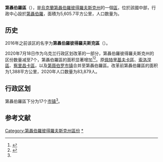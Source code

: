 {{Infobox settlement
| name                    = 第聶伯羅區
| native_name             = Дніпровський район
| native_name_lang        = uk
| settlement_type         = [[区_(乌克兰)|区]]
| image_skyline           = 
| image_caption           = 
| image_flag              = Dniprovskiy rayon prapor.png
| flag_size               = 115px
| image_shield            = COA Dniprovskyj rayon Ukraine.jpg
| shield_size             = 70px
| image_map               = Dneprovskiy rayon 2020.svg
| map_caption             = 第聶伯羅區在第聂伯罗彼得罗夫斯克州的位置
| subdivision_type        = [[世界政區索引|国家]]
| subdivision_name        = {{UKR}}
| subdivision_type1       = [[州_(烏克蘭)|州]]
| subdivision_name1       = [[第聂伯罗彼得罗夫斯克州|第聂伯罗彼得罗夫斯克州]]
| established_title       = 建立
| established_date        = 
| seat_type               = 行政中心
| seat                    = [[第聂伯罗|第聂伯罗]]
| parts_type              = 辖区
| parts_style             = coll
| parts                   = 17个[[烏克蘭市鎮|市镇]]<ref name="Ostapenko">{{Cite book |url=https://www.minregion.gov.ua/wp-content/uploads/2020/10/atlas_novogo_atu_2020.pdf |date=2020 |publisher=Міністерство розвитку громад та територій України; Товариство дослідників України |editor-last=Ostapenko |editor-first=Pavlo (Павло Остапенко) |edition=2nd |location=Київ |language=uk |script-title=uk:Атлас адміністративно-територіального устрою України: Новий районний поділ та територіальні громади: 2020}}</ref>
| p1                      =
| government_footnotes    = 
| leader_party            = 
| leader_title            = 
| leader_name             = 
| unit_pref               = Metric
| area_footnotes          = 
| area_note               = 
| area_total_km2          = 5,605.7
| population_as_of        = 2021年
| population_footnotes    = <ref name="ua2021estimate"/>
| population_total        = 1,159,302
| population_density_km2  = auto
| population_note         = 
| timezone1               = 
| utc_offset1             = 
| timezone1_DST           = 
| utc_offset1_DST         = 
| postal_code_type        = 邮政编码
| postal_code             = 
| area_code_type          = 
| area_code               = 
| iso_code                = 
| website                 = 
| footnotes               = 
}}
'''第聶伯羅區'''（{{lang-uk|Дніпровський район}}），是[[烏克蘭|烏克蘭]][[第聶伯羅彼得羅夫斯克州|第聶伯羅彼得羅夫斯克州]]的一個[[区_(乌克兰)|區]]，位於該國中部，行政中心設於[[第聶伯羅|第聶伯羅]]，面積为5,605.7平方公里，人口数量为{{Ua-pop-est2021|1,159,302人}}。

== 历史 ==
{{Stack|[[File:Dnipropetrovskyi-Raion.png|thumb]]}}

2016年之前该区的名字为'''第聶伯羅彼得羅夫斯克區'''（{{lang-uk|Дніпропетровський район}}）。

2020年7月18日作为乌克兰行政区划改革的一部分，第聶伯羅彼得羅夫斯克州的区份数量减至7个，第聶伯羅區的面积显著增加<ref>{{Cite news |url=http://www.golos.com.ua/article/333466 |script-title=uk:Про утворення та ліквідацію районів. Постанова Верховної Ради України № 807-ІХ. |date=2020-07-18 |language=uk |work=Голос України |access-date=2020-10-03}}</ref><ref name="2020_reform_maps">{{Cite web |url=https://www.minregion.gov.ua/press/news/novi-rajony-karty-sklad/ |script-title=uk:Нові райони: карти + склад |date=2020-07-17 |access-date=2022-04-15 |website=Міністерство розвитку громад та територій України |language=uk}}</ref>。原[[佩特里基夫卡區|佩特里基夫卡區]]、[[索洛涅區|索洛涅區]]、[[察里昌卡區|察里昌卡區]]，以及[[第聂伯罗|第聂伯罗市镇]]合并至第聶伯羅區。改革前第聶伯羅區的面积为1,388平方公里，2020年人口数量为83,879人。

== 行政区划 ==
第聶伯羅區下分为17个[[烏克蘭市鎮|市镇]]<ref name="Ostapenko"/>。

== 参考文献 ==
{{Reflist}}

{{DEFAULTSORT:Дніпровський район}}
[[Category:第聶伯羅彼得羅夫斯克州區份|Category:第聶伯羅彼得羅夫斯克州區份]]
[[Category:第聶伯羅區|*]]